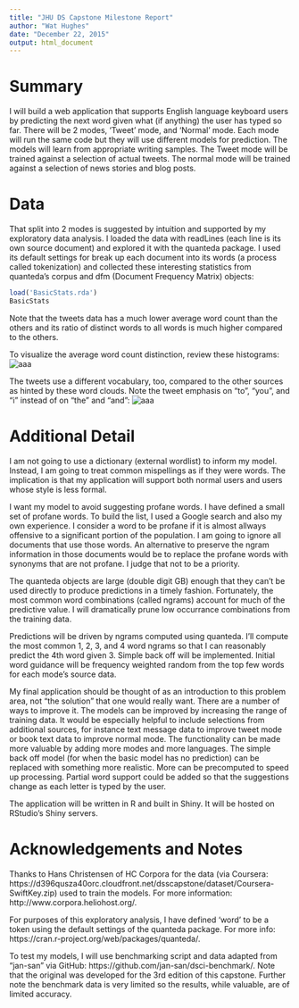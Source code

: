 ```yaml
---
title: "JHU DS Capstone Milestone Report"
author: "Wat Hughes"
date: "December 22, 2015"
output: html_document
---
```


# Summary

I will build a web application that supports English language keyboard users by predicting the next word given what (if anything) the user has typed so far. There will be 2 modes, 'Tweet' mode, and 'Normal' mode. Each mode will run the same code but they will use different models for prediction. The models will learn from appropriate writing samples. The Tweet mode will be trained against a selection of actual tweets. The normal mode will be trained against a selection of news stories and blog posts.

# Data

That split into 2 modes is suggested by intuition and supported by my exploratory data analysis. I loaded the data with readLines (each line is its own source document) and explored it with the quanteda package. I used its default settings for break up each document into its words (a process called tokenization) and collected these interesting statistics from quanteda's corpus and dfm (Document Frequency Matrix) objects:

```r
load('BasicStats.rda')
BasicStats
```

Note that the tweets data has a much lower average word count than the others and its ratio of distinct words to all words is much higher compared to the others.

To visualize the average word count distinction, review these histograms:
![aaa](ExploratoryHistograms.png)

The tweets use a different vocabulary, too, compared to the other sources as hinted by these word clouds. Note the tweet emphasis on "to", "you", and "i" instead of on "the" and "and":
![aaa](ExploratoryWordClouds.png)

# Additional Detail

I am not going to use a dictionary (external wordlist) to inform my model. Instead, I am going to treat common mispellings as if they were words. The implication is that my application will support both normal users and users whose style is less formal.

I want my model to avoid suggesting profane words. I have defined a small set of profane words. To build the list, I used a Google search and also my own experience. I consider a word to be profane if it is almost allways offensive to a significant portion of the population. I am going to ignore all documents that use those words. An alternative to preserve the ngram information in those documents would be to replace the profane words with synonyms that are not profane. I judge that not to be a priority.

The quanteda objects are large (double digit GB) enough that they can't be used directly to produce predictions in a timely fashion. Fortunately, the most common word combinations (called ngrams) account for much of the predictive value. I will dramatically prune low occurrance combinations from the training data.

Predictions will be driven by ngrams computed using quanteda. I'll compute the most common 1, 2, 3, and 4 word ngrams so that I can reasonably predict the 4th word given 3. Simple back off will be implemented. Initial word guidance will be frequency weighted random from the top few words for each mode's source data.

My final application should be thought of as an introduction to this problem area, not "the solution" that one would really want. There are a number of ways to improve it. The models can be improved by increasing the range of training data. It would be especially helpful to include selections from additional sources, for instance text message data to improve tweet mode or book text data to improve normal mode. The functionality can be made more valuable by adding more modes and more languages. The simple back off model (for when the basic model has no prediction) can be replaced with something more realistic. More can be precomputed to speed up processing. Partial word support could be added so that the suggestions change as each letter is typed by the user. 

The application will be written in R and built in Shiny. It will be hosted on RStudio's Shiny servers.

# Acknowledgements and Notes

Thanks to Hans Christensen of HC Corpora for the data (via Coursera: https://d396qusza40orc.cloudfront.net/dsscapstone/dataset/Coursera-SwiftKey.zip) used to train the models. For more information: http://www.corpora.heliohost.org/.

For purposes of this exploratory analysis, I have defined 'word' to be a token using the default settings of the quanteda package. For more info: https://cran.r-project.org/web/packages/quanteda/.

To test my models, I will use benchmarking script and data adapted from "jan-san" via GitHub: https://github.com/jan-san/dsci-benchmark/. Note that the original was developed for the 3rd edition of this capstone. Further note the benchmark data is very limited so the results, while valuable, are of limited accuracy.
